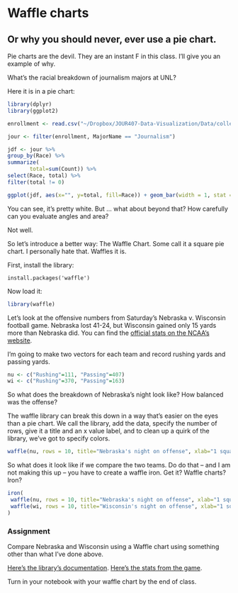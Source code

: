 # Waffle charts
## Or why you should never, ever use a pie chart.

Pie charts are the devil. They are an instant F in this class. I'll give you an example of why.

What's the racial breakdown of journalism majors at UNL?

Here it is in a pie chart:

```r
library(dplyr)
library(ggplot2)

enrollment <- read.csv("~/Dropbox/JOUR407-Data-Visualization/Data/collegeenrollment.csv")

jour <- filter(enrollment, MajorName == "Journalism")

jdf <- jour %>% 
group_by(Race) %>%
summarize(
       total=sum(Count)) %>%
select(Race, total) %>% 
filter(total != 0)

ggplot(jdf, aes(x="", y=total, fill=Race)) + geom_bar(width = 1, stat = "identity") + coord_polar("y", start=0)
```
You can see, it's pretty white. But ... what about beyond that? How carefully can you evaluate angles and area?

Not well.

So let's introduce a better way: The Waffle Chart. Some call it a square pie chart. I personally hate that. Waffles it is. 

First, install the library: 

`install.packages('waffle')`

Now load it: 

```r
library(waffle)
```

Let's look at the offensive numbers from Saturday's Nebraska v. Wisconsin football game. Nebraska lost 41-24, but Wisconsin gained only 15 yards more than Nebraska did. You can find the [official stats on the NCAA's website](https://www.ncaa.com/game/football/fbs/2018/10/06/nebraska-wisconsin/team-stats).

I'm going to make two vectors for each team and record rushing yards and passing yards. 

```r
nu <- c("Rushing"=111, "Passing"=407)
wi <- c("Rushing"=370, "Passing"=163)
```

So what does the breakdown of Nebraska's night look like? How balanced was the offense? 

The waffle library can break this down in a way that's easier on the eyes than a pie chart. We call the library, add the data, specify the number of rows, give it a title and an x value label, and to clean up a quirk of the library, we've got to specify colors. 

```r
waffle(nu, rows = 10, title="Nebraska's night on offense", xlab="1 square = 1 yard", colors = c("black", "red"))
```
So what does it look like if we compare the two teams. Do do that -- and I am not making this up -- you have to create a waffle iron. Get it? Waffle charts? Iron? 

```r
iron(
 waffle(nu, rows = 10, title="Nebraska's night on offense", xlab="1 square = 10 yards", colors = c("black", "red")),
 waffle(wi, rows = 10, title="Wisconsin's night on offense", xlab="1 square = 10 yards", colors = c("black", "red"))
)
```

### Assignment

Compare Nebraska and Wisconsin using a Waffle chart using something other than what I've done above. 

[Here's the library's documentation](https://github.com/hrbrmstr/waffle).
[Here's the stats from the game](https://www.ncaa.com/game/football/fbs/2018/10/06/nebraska-wisconsin/team-stats).

Turn in your notebook with your waffle chart by the end of class.

